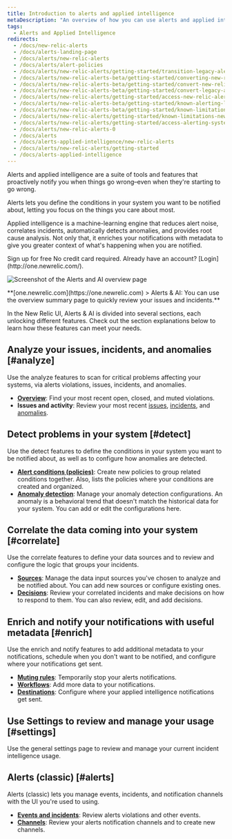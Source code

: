 ```yaml
---
title: Introduction to alerts and applied intelligence
metaDescription: "An overview of how you can use alerts and applied intelligence to monitor your systems and be notified when things go wrong, and when they're starting to go wrong."
tags:
  - Alerts and Applied Intelligence
redirects:
  - /docs/new-relic-alerts
  - /docs/alerts-landing-page
  - /docs/alerts/new-relic-alerts
  - /docs/alerts/alert-policies
  - /docs/alerts/new-relic-alerts/getting-started/transition-legacy-alerting-new-relic-alerts
  - /docs/alerts/new-relic-alerts-beta/getting-started/converting-new-relic-alerts-v2-v3
  - /docs/alerts/new-relic-alerts-beta/getting-started/convert-new-relic-alerts-v2-v3
  - /docs/alerts/new-relic-alerts-beta/getting-started/convert-legacy-alerting-new-relic-alerts
  - /docs/alerts/new-relic-alerts/getting-started/access-new-relic-alerts-legacy-alerting
  - /docs/alerts/new-relic-alerts-beta/getting-started/known-alerting-limitations-v3
  - /docs/alerts/new-relic-alerts-beta/getting-started/known-limitations-new-relic-alerts
  - /docs/alerts/new-relic-alerts/getting-started/known-limitations-new-relic-alerts
  - /docs/alerts/new-relic-alerts/getting-started/access-alerting-systems-new-relic
  - /docs/alerts/new-relic-alerts-0
  - /docs/alerts
  - /docs/alerts-applied-intelligence/new-relic-alerts
  - /docs/alerts/new-relic-alerts/getting-started
  - /docs/alerts-applied-intelligence
---
```


Alerts and applied intelligence are a suite of tools and features that proactively notify you when things go wrong–even when they're starting to go wrong.

Alerts lets you define the conditions in your system you want to be notified about, letting you focus on the things you care about most.

Applied intelligence is a machine-learning engine that reduces alert noise, correlates incidents, automatically detects anomalies, and provides root cause analysis. Not only that, it enriches your notifications with metadata to give you greater context of what's happening when you are notified.

<ButtonGroup>
    <ButtonLink
    role="button"
    to="https://newrelic.com/signup"
    variant="primary"
    >
    Sign up for free
    </ButtonLink>
</ButtonGroup>
    No credit card required. Already have an account? [Login](http://one.newrelic.com/).

![Screenshot of the Alerts and AI overview page](./images/alerts-ai-summary.png 'The alerts and applied intelligence overview page')

  <figcaption>
    **[one.newrelic.com](https://one.newrelic.com) > Alerts & AI: You can use the overview summary page to quickly review your issues and incidents.**
  </figcaption>

In the New Relic UI, Alerts & AI is divided into several sections, each unlocking different features. Check out the section explanations below to learn how these features can meet your needs.

## **Analyze** your issues, incidents, and anomalies [#analyze]

Use the analyze features to scan for critical problems affecting your systems, via alerts violations, issues, incidents, and anomalies.

* **[Overview](/docs/alerts-applied-intelligence/new-relic-alerts/get-started/alerts-ai-overview-page)**: Find your most recent open, closed, and muted violations.
* **Issues and activity**: Review your most recent [issues](/docs/alerts-applied-intelligence/new-relic-alerts/get-started/alerts-ai-overview-page/#issues), [incidents](/docs/alerts-applied-intelligence/new-relic-alerts/get-started/alerts-ai-overview-page/#incidents), and [anomalies](/docs/alerts-applied-intelligence/new-relic-alerts/get-started/alerts-ai-overview-page/#anomalies).

## **Detect** problems in your system [#detect]

Use the detect features to define the conditions in your system you want to be notified about, as well as to configure how anomalies are detected.

* **[Alert conditions (policies)](/docs/alerts-applied-intelligence/new-relic-alerts/alert-policies/create-edit-or-find-alert-policy/)**: Create new policies to group related conditions together. Also, lists the policies where your conditions are created and organized. 
* **[Anomaly detection](/docs/alerts-applied-intelligence/applied-intelligence/proactive-detection/expanded-anomaly-detection/)**: Manage your anomaly detection configurations. An anomaly is a behavioral trend that doesn't match the historical data for your system. You can add or edit the configurations here.

## **Correlate** the data coming into your system [#correlate]

Use the correlate features to define your data sources and to review and configure the logic that groups your incidents.

* **[Sources](/docs/alerts-applied-intelligence/applied-intelligence/incident-intelligence/get-started-incident-intelligence/#1-configure-sources)**: Manage the data input sources you've chosen to analyze and be notified about. You can add new sources or configure existing ones.
* **[Decisions](/docs/alerts-applied-intelligence/applied-intelligence/incident-intelligence/change-applied-intelligence-correlation-logic-decisions/)**: Review your correlated incidents and make decisions on how to respond to them. You can also review, edit, and add decisions.

## **Enrich and notify** your notifications with useful metadata [#enrich]

Use the enrich and notify features to add additional metadata to your notifications, schedule when you don't want to be notified, and configure where your notifications get sent.

* **[Muting rules](/docs/alerts-applied-intelligence/new-relic-alerts/alert-notifications/muting-rules-suppress-notifications/)**: Temporarily stop your alerts notifications.
* **[Workflows](/docs/alerts-applied-intelligence/applied-intelligence/incident-workflows/incident-workflows/)**: Add more data to your notifications.
* **[Destinations](/docs/alerts-applied-intelligence/applied-intelligence/incident-intelligence/get-started-incident-intelligence/#2-configure-destinations)**: Configure where your applied intelligence notifications get sent.

## Use **Settings** to review and manage your usage [#settings]

Use the general settings page to review and manage your current incident intelligence usage.

## **Alerts (classic)** [#alerts]

Alerts (classic) lets you manage events, incidents, and notification channels with the UI you're used to using.

* **[Events and incidents](/docs/alerts-applied-intelligence/new-relic-alerts/alert-incidents/view-violation-event-details-incidents/)**: Review alerts violations and other events.
* **[Channels](/docs/alerts-applied-intelligence/new-relic-alerts/alert-notifications/notification-channels-control-where-send-alerts/)**: Review your alerts notification channels and to create new channels.